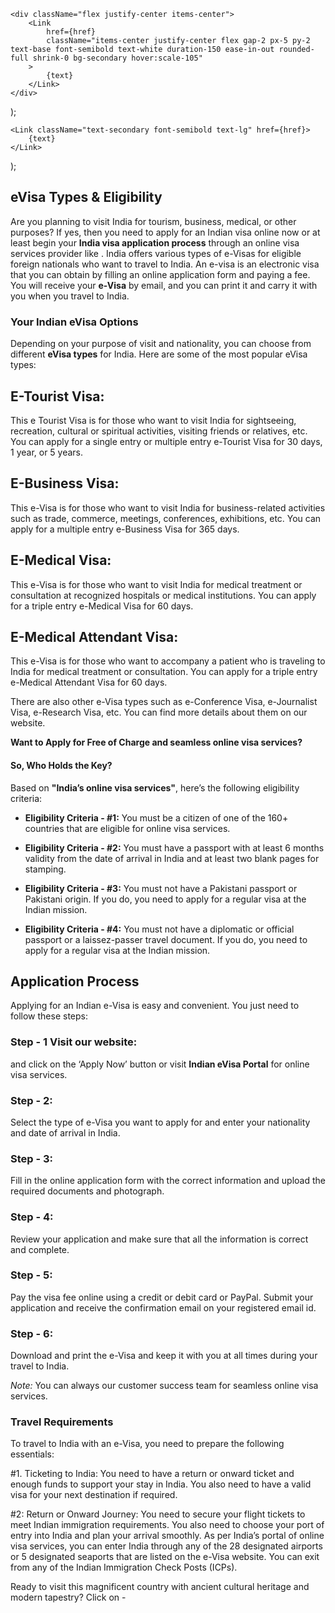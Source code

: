     <div className="flex justify-center items-center">
        <Link
            href={href}
            className="items-center justify-center flex gap-2 px-5 py-2 text-base font-semibold text-white duration-150 ease-in-out rounded-full shrink-0 bg-secondary hover:scale-105"
        >
            {text}
        </Link>
    </div>
);

    <Link className="text-secondary font-semibold text-lg" href={href}>
        {text}
    </Link>
);

## eVisa Types & Eligibility

Are you planning to visit India for tourism, business, medical, or other purposes? If yes, then you need to apply for an Indian visa online now or at least begin your **India visa application process** through an online visa services provider like . India offers various types of e-Visas for eligible foreign nationals who want to travel to India. An e-visa is an electronic visa that you can obtain by filling an online application form and paying a fee. You will receive your **e-Visa** by email, and you can print it and carry it with you when you travel to India.

### Your Indian eVisa Options

Depending on your purpose of visit and nationality, you can choose from different **eVisa types** for India. Here are some of the most popular eVisa types:

## E-Tourist Visa:

This e Tourist Visa is for those who want to visit India for sightseeing, recreation, cultural or spiritual activities, visiting friends or relatives, etc. You can apply for a single entry or multiple entry e-Tourist Visa for 30 days, 1 year, or 5 years.

## E-Business Visa:

This e-Visa is for those who want to visit India for business-related activities such as trade, commerce, meetings, conferences, exhibitions, etc. You can apply for a multiple entry e-Business Visa for 365 days.

## E-Medical Visa:

This e-Visa is for those who want to visit India for medical treatment or consultation at recognized hospitals or medical institutions. You can apply for a triple entry e-Medical Visa for 60 days.

## E-Medical Attendant Visa:

This e-Visa is for those who want to accompany a patient who is traveling to India for medical treatment or consultation. You can apply for a triple entry e-Medical Attendant Visa for 60 days.

There are also other e-Visa types such as e-Conference Visa, e-Journalist Visa, e-Research Visa, etc. You can find more details about them on our website.

**Want to Apply for Free of Charge and seamless online visa services? <LinkText text="Apply today!" href="/in/visa/step-one"/>**

#### So, Who Holds the Key?

Based on **"India’s online visa services"**, here’s the following eligibility criteria:

-   **Eligibility Criteria - #1:** You must be a citizen of one of the 160+ countries that are eligible for online visa services.

-   **Eligibility Criteria - #2:** You must have a passport with at least 6 months validity from the date of arrival in India and at least two blank pages for stamping.

-   **Eligibility Criteria - #3:** You must not have a Pakistani passport or Pakistani origin. If you do, you need to apply for a regular visa at the Indian mission.

-   **Eligibility Criteria - #4:** You must not have a diplomatic or official passport or a laissez-passer travel document. If you do, you need to apply for a regular visa at the Indian mission.

## Application Process

Applying for an Indian e-Visa is easy and convenient. You just need to follow these steps:

### Step - 1 Visit our website:

and click on the ‘Apply Now’ button or visit **Indian eVisa Portal** for online visa services.

### Step - 2:

Select the type of e-Visa you want to apply for and enter your nationality and date of arrival in India.

### Step - 3:

Fill in the online application form with the correct information and upload the required documents and photograph.

### Step - 4:

Review your application and make sure that all the information is correct and complete.

### Step - 5:

Pay the visa fee online using a credit or debit card or PayPal. Submit your application and receive the confirmation email on your registered email id.

### Step - 6:

Download and print the e-Visa and keep it with you at all times during your travel to India.

_Note:_ You can always <LinkText text="contact" href="/contact-us"/> our customer success team for seamless online visa services.

### Travel Requirements

To travel to India with an e-Visa, you need to prepare the following essentials:

#1. Ticketing to India: You need to have a return or onward ticket and enough funds to support your stay in India. You also need to have a valid visa for your next destination if required.

#2: Return or Onward Journey: You need to secure your flight tickets to meet Indian immigration requirements. You also need to choose your port of entry into India and plan your arrival smoothly. As per India’s portal of online visa services, you can enter India through any of the 28 designated airports or 5 designated seaports that are listed on the e-Visa website. You can exit from any of the Indian Immigration Check Posts (ICPs).

Ready to visit this magnificent country with ancient cultural heritage and modern tapestry? Click on - <LinkText text="India Visa Apply Online Now" href="/in/visa/step-one"/>
